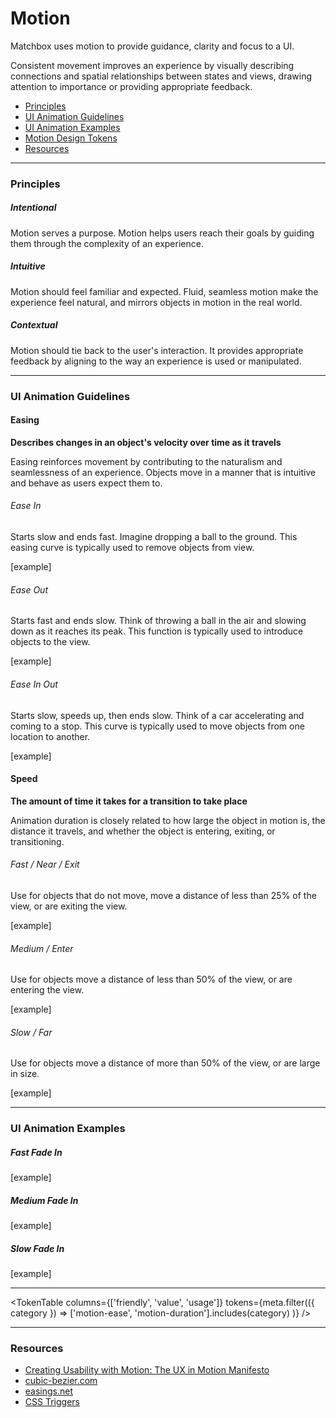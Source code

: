 
# Motion

Matchbox uses motion to provide guidance, clarity and focus to a UI.

Consistent movement improves an experience by visually describing connections and spatial relationships between states and views, drawing attention to importance or providing appropriate feedback.

- [Principles](/design/motion#principles)
- [UI Animation Guidelines](/design/motion#ui-animation-guidelines)
- [UI Animation Examples](/design/motion#ui-animation-examples)
- [Motion Design Tokens](/design/motion#tokens)
- [Resources](/design/motion#resources)

---

### Principles

##### Intentional

Motion serves a purpose. Motion helps users reach their goals by guiding them through the complexity of an experience.

##### Intuitive

Motion should feel familiar and expected. Fluid, seamless motion make the experience feel natural, and mirrors objects in motion in the real world.

##### Contextual

Motion should tie back to the user's interaction. It provides appropriate feedback by aligning to the way an experience is used or manipulated.

---

### UI Animation Guidelines

#### Easing

**Describes changes in an object's velocity over time as it travels**

Easing reinforces movement by contributing to the naturalism and seamlessness of an experience. Objects move in a manner that is intuitive and behave as users expect them to.

###### Ease In

Starts slow and ends fast. Imagine dropping a ball to the ground. This easing curve is typically used to remove objects from view.

[example]

###### Ease Out

Starts fast and ends slow. Think of throwing a ball in the air and slowing down as it reaches its peak. This function is typically used to introduce objects to the view.

[example]

###### Ease In Out

Starts slow, speeds up, then ends slow. Think of a car accelerating and coming to a stop. This curve is typically used to move objects from one location to another.

[example]

#### Speed

**The amount of time it takes for a transition to take place**

Animation duration is closely related to how large the object in motion is, the distance it travels, and whether the object is entering, exiting, or transitioning.

###### Fast / Near / Exit

Use for objects that do not move, move a distance of less than 25% of the view, or are exiting the view.

[example]

###### Medium / Enter

Use for objects move a distance of less than 50% of the view, or are entering the view.

[example]

###### Slow / Far

Use for objects move a distance of more than 50% of the view, or are large in size.

[example]

---

### UI Animation Examples

##### Fast Fade In

[example]

##### Medium Fade In

[example]

##### Slow Fade In

[example]

---

<TokenTable
  columns={['friendly', 'value', 'usage']}
  tokens={meta.filter(({ category }) =>
    ['motion-ease', 'motion-duration'].includes(category)
  )}
/>

---

### Resources

- [Creating Usability with Motion: The UX in Motion Manifesto](https://medium.com/ux-in-motion/creating-usability-with-motion-the-ux-in-motion-manifesto-a87a4584ddc)
- [cubic-bezier.com](https://cubic-bezier.com)
- [easings.net](https://easings.net/en)
- [CSS Triggers](https://csstriggers.com/)
